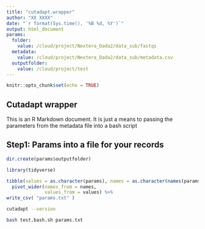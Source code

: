 ```yaml
---
title: "cutadapt.wrapper"
author: "XX XXXX"
date: "`r format(Sys.time(), '%B %d, %Y')`"
output: html_document
params:
  folder: 
    value: /cloud/project/Nextera_Dada2/data_sub/fastqs
  metadata:
    value: /cloud/project/Nextera_Dada2/data_sub/metadata.csv
  outputfolder:
    value: /cloud/project/test
---
```


```r
knitr::opts_chunk$set(echo = TRUE)
```

## Cutadapt wrapper

This is an R Markdown document. It is just a means to passing the parameters from the metadata file into a bash script

## Step1: Params into a file for your records

```r
dir.create(params$outputfolder)

library(tidyverse)

tibble(values = as.character(params), names = as.character(names(params))) %>% 
  pivot_wider(names_from = names,
              values_from = values) %>% 
write_csv( "params.txt" )


```

```bash
cutadapt --version
```


```bash

bash test.bash.sh params.txt
```

